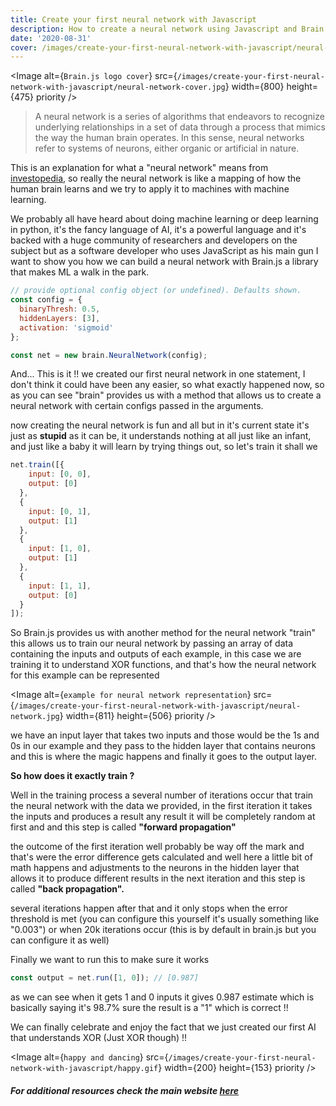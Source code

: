 ```yaml
---
title: Create your first neural network with Javascript
description: How to create a neural network using Javascript and Brain.js
date: '2020-08-31'
cover: /images/create-your-first-neural-network-with-javascript/neural-network-cover.jpg
---
```

<Image
  alt={`Brain.js logo cover`}
  src={`/images/create-your-first-neural-network-with-javascript/neural-network-cover.jpg`}
  width={800}
  height={475}
  priority
/>

> A neural network is a series of algorithms that endeavors to recognize underlying relationships in a set of data through a process that mimics the way the human brain operates. In this sense, neural networks refer to systems of neurons, either organic or artificial in nature.

This is an explanation for what a "neural network" means from [investopedia](https://www.investopedia.com/terms/n/neuralnetwork.asp), so really the neural network is like a mapping of how the human brain learns and we try to apply it to machines with machine learning.

We probably all have heard about doing machine learning or deep learning in python, it's the fancy language of AI, it's a powerful language and it's backed with a huge community of researchers and developers on the subject but as a software developer who uses JavaScript as his main gun I want to show you how we can build a neural network with Brain.js a library that makes ML a walk in the park.

```javascript
// provide optional config object (or undefined). Defaults shown.
const config = {
  binaryThresh: 0.5,
  hiddenLayers: [3],
  activation: 'sigmoid' 
};

const net = new brain.NeuralNetwork(config);
```

And... This is it !! we created our first neural network in one statement, I don't think it could have been any easier, so what exactly happened now, so as you can see "brain" provides us with a method that allows us to create a neural network with certain configs passed in the arguments.

now creating the neural network is fun and all but in it's current state it's just as **stupid** as it can be, it understands nothing at all just like an infant, and just like a baby it will learn by trying things out, so let's train it shall we

```javascript
net.train([{
    input: [0, 0],
    output: [0]
  },
  {
    input: [0, 1],
    output: [1]
  },
  {
    input: [1, 0],
    output: [1]
  },
  {
    input: [1, 1],
    output: [0]
  }
]);
```

So Brain.js provides us with another method for the neural network "train" this allows us to train our neural network by passing an array of data containing the inputs and outputs of each example, in this case we are training it to understand XOR functions, and that's how the neural network for this example can be represented

<Image
  alt={`example for neural network representation`}
  src={`/images/create-your-first-neural-network-with-javascript/neural-network.jpg`}
  width={811}
  height={506}
  priority
/>

we have an input layer that takes two inputs and those would be the 1s and 0s in our example and they pass to the hidden layer that contains neurons and this is where the magic happens and finally it goes to the output layer.

**So how does it exactly train ?**

Well in the training process a several number of iterations occur that train the neural network with the data we provided, in the first iteration it takes the inputs and produces a result any result it will be completely random at first and and this step is called **"forward propagation"**

the outcome of the first iteration well probably be way off the mark and that's were the error difference gets calculated and well here a little bit of math happens and adjustments to the neurons in the hidden layer that allows it to produce different results in the next iteration and this step is called **"back propagation".**

several iterations happen after that and it only stops when the error threshold is met (you can configure this yourself it's usually something like "0.003") or when 20k iterations occur (this is by default in brain.js but you can configure it as well)

Finally we want to run this to make sure it works

```javascript
const output = net.run([1, 0]); // [0.987]
```

as we can see when it gets 1 and 0 inputs it gives 0.987 estimate which is basically saying it's 98.7% sure the result is a "1" which is correct !!

We can finally celebrate and enjoy the fact that we just created our first AI that understands XOR (Just XOR though) !!

<Image
  alt={`happy and dancing`}
  src={`/images/create-your-first-neural-network-with-javascript/happy.gif`}
  width={200}
  height={153}
  priority
/>

##### For additional resources check the main website [here](https://brain.js.org/)